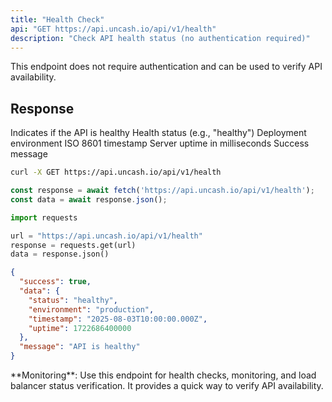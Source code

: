 ```yaml
---
title: "Health Check"
api: "GET https://api.uncash.io/api/v1/health"
description: "Check API health status (no authentication required)"
---
```


<Note>
  This endpoint does not require authentication and can be used to verify API availability.
</Note>

## Response

<ResponseField name="success" type="boolean">
  Indicates if the API is healthy
</ResponseField>

<ResponseField name="data" type="object">
  <Expandable title="properties">
    <ResponseField name="status" type="string">Health status (e.g., "healthy")</ResponseField>
    <ResponseField name="environment" type="string">Deployment environment</ResponseField>
    <ResponseField name="timestamp" type="string">ISO 8601 timestamp</ResponseField>
    <ResponseField name="uptime" type="number">Server uptime in milliseconds</ResponseField>
  </Expandable>
</ResponseField>

<ResponseField name="message" type="string">
  Success message
</ResponseField>

<RequestExample>

```bash cURL
curl -X GET https://api.uncash.io/api/v1/health
```

```javascript JavaScript
const response = await fetch('https://api.uncash.io/api/v1/health');
const data = await response.json();
```

```python Python
import requests

url = "https://api.uncash.io/api/v1/health"
response = requests.get(url)
data = response.json()
```

</RequestExample>

<ResponseExample>

```json Response
{
  "success": true,
  "data": {
    "status": "healthy",
    "environment": "production",
    "timestamp": "2025-08-03T10:00:00.000Z",
    "uptime": 1722686400000
  },
  "message": "API is healthy"
}
```

</ResponseExample>

<Info>
  **Monitoring**: Use this endpoint for health checks, monitoring, and load balancer status verification. It provides a quick way to verify API availability.
</Info>